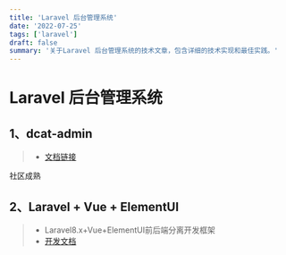 ```yaml
---
title: 'Laravel 后台管理系统'
date: '2022-07-25'
tags: ['laravel']
draft: false
summary: '关于Laravel 后台管理系统的技术文章，包含详细的技术实现和最佳实践。'
---
```


# Laravel 后台管理系统

## 1、dcat-admin
> - [文档链接](http://www.dcatadmin.com/)

社区成熟

## 2、Laravel + Vue + ElementUI
> - Laravel8.x+Vue+ElementUI前后端分离开发框架
> - [开发文档](http://manage.evl.pro.rxthink.cn/document)